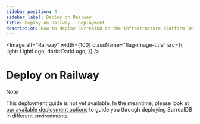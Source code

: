```yaml
---
sidebar_position: 4
sidebar_label: Deploy on Railway
title: Deploy on Railway | Deployment
description: How to deploy SurrealDB on the infrastructure platform Railway.
---
```



<Image
    alt="Railway"
    width={100}
    className="flag-image-title"
    src={{
        light: LightLogo,
        dark: DarkLogo,
    }}
/>

# Deploy on Railway

> [!NOTE]
> This deployment guide is not yet available. In the meantime, please look at [our available deployment options](/docs/surrealdb/deployment) to guide you through deploying SurrealDB in different environments.
